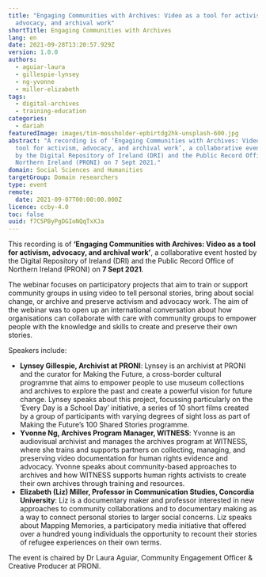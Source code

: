 ```yaml
---
title: "Engaging Communities with Archives: Video as a tool for activism,
  advocacy, and archival work"
shortTitle: Engaging Communities with Archives
lang: en
date: 2021-09-28T13:20:57.929Z
version: 1.0.0
authors:
  - aguiar-laura
  - gillespie-lynsey
  - ng-yvonne
  - miller-elizabeth
tags:
  - digital-archives
  - training-education
categories:
  - dariah
featuredImage: images/tim-mossholder-epbirtdg2hk-unsplash-600.jpg
abstract: "A recording is of ‘Engaging Communities with Archives: Video as a
  tool for activism, advocacy, and archival work’, a collaborative event hosted
  by the Digital Repository of Ireland (DRI) and the Public Record Office of
  Northern Ireland (PRONI) on 7 Sept 2021."
domain: Social Sciences and Humanities
targetGroup: Domain researchers
type: event
remote:
  date: 2021-09-07T00:00:00.000Z
licence: ccby-4.0
toc: false
uuid: f7C5PByPgDGIoNQqTxXJa
---
```

This recording is of **‘Engaging Communities with Archives: Video as a tool for activism, advocacy, and archival work’**, a collaborative event hosted by the Digital Repository of Ireland (DRI) and the Public Record Office of Northern Ireland (PRONI) on **7 Sept 2021**.

The webinar focuses on participatory projects that aim to train or support community groups in using video to tell personal stories, bring about social change, or archive and preserve activism and advocacy work. The aim of the webinar was to open up an international conversation about how organisations can collaborate with care with community groups to empower people with the knowledge and skills to create and preserve their own stories.

Speakers include:

- **Lynsey Gillespie, Archivist at PRONI**: Lynsey is an archivist at PRONI and the curator for Making the Future, a cross-border cultural programme that aims to empower people to use museum collections and archives to explore the past and create a powerful vision for future change. Lynsey speaks about this project, focussing particularly on the ‘Every Day is a School Day’ initiative, a series of 10 short films created by a group of participants with varying degrees of sight loss as part of Making the Future’s 100 Shared Stories programme.
- **Yvonne Ng, Archives Program Manager, WITNESS**: Yvonne is an audiovisual archivist and manages the archives program at WITNESS, where she trains and supports partners on collecting, managing, and preserving video documentation for human rights evidence and advocacy. Yvonne speaks about community-based approaches to archives and how WITNESS supports human rights activists to create their own archives through training and resources.
- **Elizabeth (Liz) Miller, Professor in Communication Studies, Concordia University**: Liz is a documentary maker and professor interested in new approaches to community collaborations and to documentary making as a way to connect personal stories to larger social concerns. Liz speaks about Mapping Memories, a participatory media initiative that offered over a hundred young individuals the opportunity to recount their stories of refugee experiences on their own terms.

The event is chaired by Dr Laura Aguiar, Community Engagement Officer & Creative Producer at PRONI.

<ExternalResource title="Interested in learning more?" subtitle="Check out Engaging Communities with Archives: Video as a tool for activism, advocacy, and archival work" url="https://repository.dri.ie/catalog/4168n731n" />